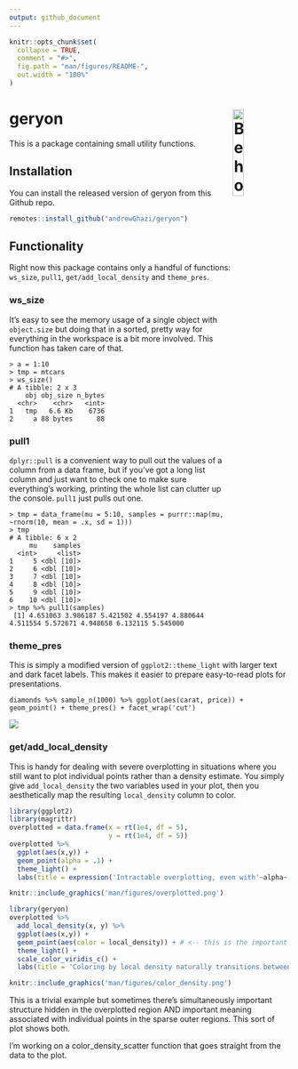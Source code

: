 ```yaml
---
output: github_document
---
```


<!-- README.md is generated from README.Rmd. Please edit that file -->

```r
knitr::opts_chunk$set(
  collapse = TRUE,
  comment = "#>",
  fig.path = "man/figures/README-",
  out.width = "100%"
)
```

# geryon <img src="man/figures/logo.png" align="right" title="Behold the one whose stench fills all the world!" width = "20%"/>

<!-- badges: start -->
<!-- [![Lifecycle: experimental](https://img.shields.io/badge/lifecycle-experimental-orange.svg)](https://www.tidyverse.org/lifecycle/#experimental)
<!-- [![CRAN status](https://www.r-pkg.org/badges/version/geryon)](https://CRAN.R-project.org/package=geryon)
<!-- badges: end -->

This is a package containing small utility functions.

## Installation

You can install the released version of geryon from this Github repo.

``` r
remotes::install_github("andrewGhazi/geryon")
```

## Functionality

Right now this package contains only a handful of functions: `ws_size`, `pull1`, `get/add_local_density` and `theme_pres`.

### ws_size

It's easy to see the memory usage of a single object with `object.size` but doing that in a sorted, pretty way for everything in the workspace is a bit more involved. This function has taken care of that. 

```
> a = 1:10
> tmp = mtcars
> ws_size()
# A tibble: 2 x 3
    obj obj_size n_bytes
  <chr>    <chr>   <int>
1   tmp   6.6 Kb    6736
2     a 88 bytes      88
```

### pull1

`dplyr::pull` is a convenient way to pull out the values of a column from a data frame, but if you've got a long list column and just want to check one to make sure everything's working, printing the whole list can clutter up the console. `pull1` just pulls out one. 

```
> tmp = data_frame(mu = 5:10, samples = purrr::map(mu, ~rnorm(10, mean = .x, sd = 1)))
> tmp
# A tibble: 6 x 2
     mu    samples
  <int>     <list>
1     5 <dbl [10]>
2     6 <dbl [10]>
3     7 <dbl [10]>
4     8 <dbl [10]>
5     9 <dbl [10]>
6    10 <dbl [10]>
> tmp %>% pull1(samples)
 [1] 4.651063 3.986187 5.421502 4.554197 4.880644 4.511554 5.572671 4.948658 6.132115 5.545000
```

### theme_pres

This is simply a modified version of `ggplot2::theme_light` with larger text and dark facet labels. This makes it easier to prepare easy-to-read plots for presentations.

```
diamonds %>% sample_n(1000) %>% ggplot(aes(carat, price)) + geom_point() + theme_pres() + facet_wrap('cut')
```
![](man/figures/theme_pres_example.png)


### get/add_local_density

This is handy for dealing with severe overplotting in situations where you still want to plot individual points rather than a density estimate. You simply give `add_local_density` the two variables used in your plot, then you aesthetically map the resulting `local_density` column to color.

```r
library(ggplot2)
library(magrittr)
overplotted = data.frame(x = rt(1e4, df = 5),
                         y = rt(1e4, df = 5))
overplotted %>% 
  ggplot(aes(x,y)) +
  geom_point(alpha = .1) + 
  theme_light() + 
  labs(title = expression('Intractable overplotting, even with'~alpha~' = 0.1'))
```
```r
knitr::include_graphics('man/figures/overplotted.png')
```

```r
library(geryon)
overplotted %>% 
  add_local_density(x, y) %>% 
  ggplot(aes(x,y)) +
  geom_point(aes(color = local_density)) + # <-- this is the important bit
  theme_light() + 
  scale_color_viridis_c() + 
  labs(title = 'Coloring by local density naturally transitions between\nscattered points to a density estimate')
```
```r
knitr::include_graphics('man/figures/color_density.png')
```

This is a trivial example but sometimes there's simultaneously important structure hidden in the overplotted region AND important meaning associated with individual points in the sparse outer regions. This sort of plot shows both.

I'm working on a color_density_scatter function that goes straight from the data to the plot.
